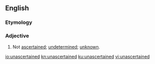 ==English==

===Etymology===
{{prefix|un|ascertained|lang=en}}

===Adjective===
{{en-adj}}
# Not [[ascertained]]; [[undetermined]]; [[unknown]].

[[io:unascertained]]
[[kn:unascertained]]
[[ku:unascertained]]
[[vi:unascertained]]